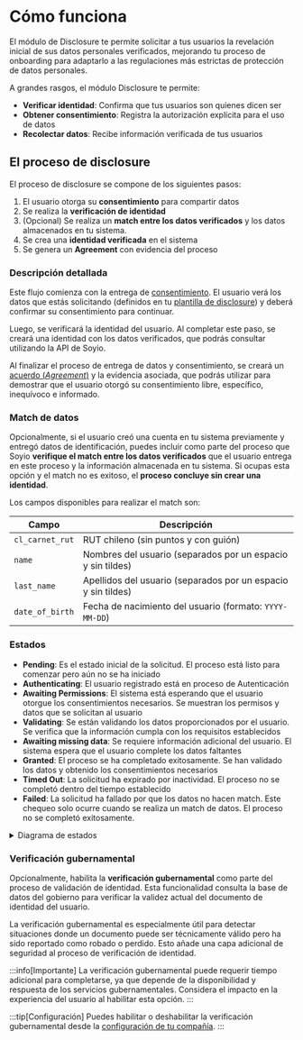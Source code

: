 # Cómo funciona

El módulo de Disclosure te permite solicitar a tus usuarios la revelación inicial de sus datos personales verificados, mejorando tu proceso de onboarding para adaptarlo a las regulaciones más estrictas de protección de datos personales.

A grandes rasgos, el módulo Disclosure te permite:
- **Verificar identidad**: Confirma que tus usuarios son quienes dicen ser
- **Obtener consentimiento**: Registra la autorización explícita para el uso de datos
- **Recolectar datos**: Recibe información verificada de tus usuarios

## El proceso de disclosure

El proceso de disclosure se compone de los siguientes pasos:

1. El usuario otorga su **consentimiento** para compartir datos
2. Se realiza la **verificación de identidad**
3. (Opcional) Se realiza un **match entre los datos verificados** y los datos almacenados en tu sistema.
4. Se crea una **identidad verificada** en el sistema
5. Se genera un **Agreement** con evidencia del proceso

### Descripción detallada

Este flujo comienza con la entrega de [consentimiento](../consent/introduction). El usuario verá los datos que estás solicitando (definidos en tu [plantilla de disclosure](./templates)) y deberá confirmar su consentimiento para continuar.

Luego, se verificará la identidad del usuario. Al completar este paso, se creará una identidad con los datos verificados, que podrás consultar utilizando la API de Soyio.

Al finalizar el proceso de entrega de datos y consentimiento, se creará un [acuerdo (*Agreement*)](../general-concepts#agreement) y la evidencia asociada, que podrás utilizar para demostrar que el usuario otorgó su consentimiento libre, específico, inequívoco e informado.

### Match de datos

Opcionalmente, si el usuario creó una cuenta en tu sistema previamente y entregó datos de identificación, puedes incluir como parte del proceso que Soyio **verifique el match entre los datos verificados** que el usuario entrega en este proceso y la información almacenada en tu sistema. Si ocupas esta opción y el match no es exitoso, el **proceso concluye sin crear una identidad**.

Los campos disponibles para realizar el match son:

| Campo | Descripción |
| --- | --- |
| `cl_carnet_rut` | RUT chileno (sin puntos y con guión) |
| `name` | Nombres del usuario (separados por un espacio y sin tildes) |
| `last_name` | Apellidos del usuario (separados por un espacio y sin tildes)|
| `date_of_birth` | Fecha de nacimiento del usuario (formato: `YYYY-MM-DD`) |

### Estados

- **Pending**: Es el estado inicial de la solicitud. El proceso está listo para comenzar pero aún no se ha iniciado
- **Authenticating**: El usuario registrado está en proceso de Autenticación
- **Awaiting Permissions**: El sistema está esperando que el usuario otorgue los consentimientos necesarios. Se muestran los permisos y datos que se solicitan al usuario
- **Validating**: Se están validando los datos proporcionados por el usuario. Se verifica que la información cumpla con los requisitos establecidos
- **Awaiting missing data**: Se requiere información adicional del usuario. El sistema espera que el usuario complete los datos faltantes
- **Granted**: El proceso se ha completado exitosamente. Se han validado los datos y obtenido los consentimientos necesarios
- **Timed Out**: La solicitud ha expirado por inactividad. El proceso no se completó dentro del tiempo establecido
- **Failed**: La solicitud ha fallado por que los datos no hacen match. Este chequeo solo ocurre cuando se realiza un match de datos. El proceso no se completó exitosamente.

<details>
    <summary>Diagrama de estados</summary>
    <img src="/img/Diagrama Flujo Estados Disclosure.png" alt="disclosure flow" width="100%"/>
</details>

### Verificación gubernamental

Opcionalmente, habilita la **verificación gubernamental** como parte del proceso de validación de identidad. Esta funcionalidad consulta la base de datos del gobierno para verificar la validez actual del documento de identidad del usuario.

La verificación gubernamental es especialmente útil para detectar situaciones donde un documento puede ser técnicamente válido pero ha sido reportado como robado o perdido. Esto añade una capa adicional de seguridad al proceso de verificación de identidad.

:::info[Importante]
La verificación gubernamental puede requerir tiempo adicional para completarse, ya que depende de la disponibilidad y respuesta de los servicios gubernamentales. Considera el impacto en la experiencia del usuario al habilitar esta opción.
:::

:::tip[Configuración]
Puedes habilitar o deshabilitar la verificación gubernamental desde la [configuración de tu compañía](./configuration#verificación-gubernamental-disclosurevalidationgovernment_check).
:::
